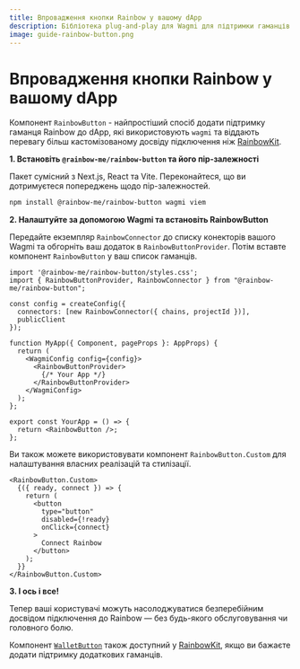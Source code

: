 ```yaml
---
title: Впровадження кнопки Rainbow у вашому dApp
description: Бібліотека plug-and-play для Wagmi для підтримки гаманців Rainbow у вашому dApp
image: guide-rainbow-button.png
---
```


# Впровадження кнопки Rainbow у вашому dApp

Компонент `RainbowButton` - найпростіший спосіб додати підтримку гаманця Rainbow до dApp, які використовують `wagmi` та віддають перевагу більш кастомізованому досвіду підключення ніж [RainbowKit](https://www.rainbowkit.com/docs/installation).

**1. Встановіть `@rainbow-me/rainbow-button` та його пір-залежності**

Пакет сумісний з Next.js, React та Vite. Переконайтеся, що ви дотримуєтеся попереджень щодо пір-залежностей.

```bash
npm install @rainbow-me/rainbow-button wagmi viem
```

**2. Налаштуйте за допомогою Wagmi та встановіть RainbowButton**

Передайте екземпляр `RainbowConnector` до списку конекторів вашого Wagmi та обгорніть ваш додаток в `RainbowButtonProvider`. Потім вставте компонент `RainbowButton` у ваш список гаманців.

```tsx
import '@rainbow-me/rainbow-button/styles.css';
import { RainbowButtonProvider, RainbowConnector } from "@rainbow-me/rainbow-button";

const config = createConfig({
  connectors: [new RainbowConnector({ chains, projectId })],
  publicClient
});

function MyApp({ Component, pageProps }: AppProps) {
  return (
    <WagmiConfig config={config}>
      <RainbowButtonProvider>
        {/* Your App */}
      </RainbowButtonProvider>
    </WagmiConfig>
  );
};

export const YourApp = () => {
  return <RainbowButton />;
};
```

Ви також можете використовувати компонент `RainbowButton.Custom` для налаштування власних реалізацій та стилізації.

```tsx
<RainbowButton.Custom>
  {({ ready, connect }) => {
    return (
      <button
        type="button"
        disabled={!ready}
        onClick={connect}
      >
        Connect Rainbow
      </button>
    );
  }}
</RainbowButton.Custom>
```

**3. І ось і все!**

Тепер ваші користувачі можуть насолоджуватися безперебійним досвідом підключення до Rainbow — без будь-якого обслуговування чи головного болю.

Компонент [`WalletButton`](https://www.rainbowkit.com/docs/wallet-button) також доступний у [RainbowKit](https://www.rainbowkit.com/docs/installation), якщо ви бажаєте додати підтримку додаткових гаманців.
